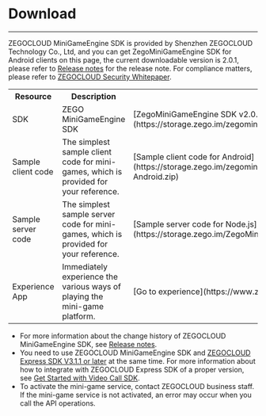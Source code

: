 # Download

---
ZEGOCLOUD MiniGameEngine SDK is provided by Shenzhen ZEGOCLOUD Technology Co., Ltd, and you can get ZegoMiniGameEngine SDK for Android clients on this page, the current downloadable version is 2.0.1, please refer to [Release notes](./quick%20start/Release%20Notes.mdx) for the release note. For compliance matters, please refer to [ZEGOCLOUD Security Whitepaper](https://docs.zegocloud.com/article/15675).


<table>
<tbody>
<tr>
<th>Resource</th>
<th>Description</th>
<th>Download URL</th>
<th>References</th>
</tr>
<tr>
<td>SDK</td>
<td>ZEGO MiniGameEngine SDK</td>
<td>[ZegoMiniGameEngine SDK v2.0.1](https://storage.zego.im/zegominigame/SDK/ZegoMiniGameEngine-Android.zip)</td>
<td>[Integrate the SDKs](./quick%20start/Integrate%20the%20SDK.mdx)</td>
</tr>
<tr>
<td>Sample client code</td>
<td>The simplest sample client code for mini-games, which is provided for your reference.</td>
<td>[Sample client code for Android](https://storage.zego.im/zegominigame/SDK/ZegoMiniGameEngineDemoSrc-Android.zip)</td>
<td>[Run the sample client code for Android](./quick%20start/run%20sample%20codes.mdx#run-the-sample-client-code-for-android)</td>
</tr>
<tr>
<td>Sample server code</td>
<td>The simplest sample server code for mini-games, which is provided for your reference.</td>
<td>[Sample server code for Node.js](https://storage.zego.im/ZegoMiniGameSDK/server/ZegoMiniGameServerDemo.zip)</td>
<td>[Run the sample server code for Node.js](./quick%20start/run%20sample%20codes.mdx)</td>
</tr>
<tr>
<td>Experience App</td>
<td>Immediately experience the various ways of playing the mini-game platform. </td>
<td>[Go to experience](https://www.zegocloud.com/demo-apps)</td>
<td>[Experience App](./Download Demo.mdx)</td>
</tr>
</tbody>
</table>
<Note title="Note">

- For more information about the change history of ZEGOCLOUD MiniGameEngine SDK, see [Release notes](./quick%20start/Release%20Notes.mdx). 
- You need to use ZEGOCLOUD MiniGameEngine SDK and [ZEGOCLOUD Express SDK V3.1.1 or later](https://docs.zegocloud.com/article/3689) at the same time. For more information about how to integrate with ZEGOCLOUD Express SDK of a proper version, see [Get Started with Video Call SDK](https://www.zegocloud.com/docs/live-streaming/overview?platform=ios&language=objective-c). 
- To activate the mini-game service, contact ZEGOCLOUD business staff. If the mini-game service is not activated, an error may occur when you call the API operations.

</Note>